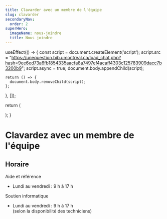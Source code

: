 ```yaml
---
title: Clavarder avec un membre de l'équipe
slug: clavarder
secondaryNav:
  order: 2
superHero:
  imageName: nous-joindre
  title: Nous joindre
---
```



  useEffect(() => {
    const script = document.createElement('script');
    script.src = "https://unequestion.bib.umontreal.ca/load_chat.php?hash=9ee6ed73a6fb1854335aacfa8a7497ef4acaff4303c125783909dacc7b3200b9";
    script.async = true;
    document.body.appendChild(script);

    return () => {
      document.body.removeChild(script);
    };
  }, []);

  return (
    <div id="libchat_9ee6ed73a6fb1854335aacfa8a7497ef4acaff4303c125783909dacc7b3200b9"></div>
  );
}

# Clavardez avec un membre de l'équipe



<div style={{ display: 'flex', gap: '4rem' }}>
  <div style={{ flex: 2 }}>
    <WidgetClavardage />
  </div>
  <div style={{ flex: 1 }}>
    <h2>Horaire</h2>
    <p>Aide et référence</p>
    <ul>
      <li>Lundi au vendredi : 9 h à 17 h</li>
    </ul>
    <p>Soutien informatique</p>
    <ul>
      <li>Lundi au vendredi : 9 h à 17 h <br>(selon la disponibilité des techniciens)</li>
    </ul>
  </div>
</div>
